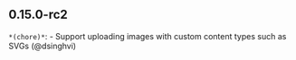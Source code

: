 ## 0.15.0-rc2
`*(chore)*`: - Support uploading images with custom content types such as SVGs (@dsinghvi) 

